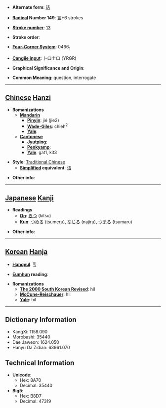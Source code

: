 * '''Alternate form''': [[诘]]

* '''[[Wiktionary:Chinese radical index| Radical]] Number 149''': [[Wiktionary:Chinese radical index 言|言]]+6 strokes

* '''[[Wiktionary:Chinese total strokes index|Stroke number]]''': [[Wiktionary:Chinese total strokes index 13|13]]

* '''Stroke order''': 

* '''[[Wiktionary:Chinese four corner index|Four-Corner System]]''': 0466<sub>1</sub>

* '''[[Wiktionary:Chinese Cangjie index|Cangjie input]]''': 卜口土口 (YRGR)

* '''Graphical Significance and Origin''': 

* '''Common Meaning''': question, interrogate

----

== [[Chinese]] [[Hanzi]] ==

* '''Romanizations'''
** '''[[Mandarin]]'''
*** '''[[Pinyin]]''': jié (jie2)
*** '''[[Wade-Giles]]''': chieh<sup>2</sup>
*** '''[[Yale]]''': 
** '''[[Cantonese]]'''
*** '''[[Jyutping]]''':
*** '''[[Penkyamp]]''': 
*** '''[[Yale]]''': gat1, kit3

* '''Style''': [[Traditional Chinese]] 
** '''[[Simplified Chinese|Simplified]] equivalent''': [[诘]]

* '''Other info''': 

----

== [[Japanese]] [[Kanji]] ==

* '''Readings'''
** '''[[On]]''': [[きつ]] (kitsu)
** '''[[Kun]]''': [[つめる]] (tsumeru), [[なじる]] (najiru), [[つまる]] (tsumaru)

* '''Other info''':  

----

== [[Korean]] [[Hanja]] ==

* '''[[Hangeul]]''': 힐

* '''[[Eumhun]] reading''': 

* '''Romanizations'''
** '''[[The 2000 South Korean Revised Romanization|The 2000 South Korean Revised]]''': hil
** '''[[McCune-Reischauer]]''': hil
** '''[[Yale]]''': hil

----

== Dictionary Information ==

* KangXi: 1158.090
* Morobashi: 35440
* Dae Jaweon: 1624.050
* Hanyu Da Zidian: 63961.070

== Technical Information ==

* '''Unicode''':
** Hex: 8A70
** Decimal: 35440
* '''Big5''':
** Hex: B8D7
** Decimal: 47319